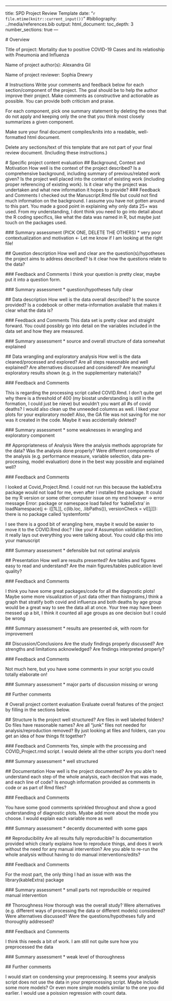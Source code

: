 ---

title: SPD Project Review Template 
 date: "`r file.mtime(knitr::current_input())`"
 #bibliography: ../media/references.bib
 output: 
   html_document:
     toc_depth: 3
     number_sections: true
 ---

 # Overview

 Title of project: Mortality due to positive COVID-19 Cases and its relatioship with Pneumonia and Influenza

 Name of project author(s): Alexandra Gil

 Name of project reviewer: Sophia Drewry


 # Instructions
 Write your comments and feedback below for each section/component of the project. The goal should be to help the author improve their project. Make comments as constructive and actionable as possible. You can provide both criticism and praise.

 For each component, pick one summary statement by deleting the ones that do not apply and keeping only the one that you think most closely summarizes a given component. 

 Make sure your final document compiles/knits into a readable, well-formatted html document.

 Delete any sections/text of this template that are not part of your final review document. (Including these instructions.)


 # Specific project content evaluation
 ## Background, Context and Motivation
 How well is the context of the project described? Is a comprehensive background, including summary of previous/related work given? Is the project well placed into the context of existing work (including proper referencing of existing work). Is it clear why the project was undertaken and what new information it hopes to provide?
 ### Feedback and Comments
 I checked out the Manuscript.Rmd file but could not find much information on the background. I assume you have not gotten around to this part. You made a good point in explaining why only data 25+ was used. From my understanding, I dont think you need to go into detail about the R coding specifics, like what the data was named in R, but maybe just touch on the packages used. 

 ### Summary assessment (PICK ONE, DELETE THE OTHERS)
 * very poor contextualization and motivation <- Let me know if I am looking at the right file!


 ## Question description
 How well and clear are the question(s)/hypotheses the project aims to address described? Is it clear how the questions relate to the data?

 ### Feedback and Comments
 I think your question is pretty clear, maybe put it into a question form. 

 ### Summary assessment
 * question/hypotheses fully clear


 ## Data description
 How well is the data overall described? Is the source provided? Is a codebook or other meta-information available that makes it clear what the data is? 

 ### Feedback and Comments
 This data set is pretty clear and straight forward. You could possibly go into detail on the variables included in the data set and how they are measured. 

 ### Summary assessment
 * source and overall structure of data somewhat explained


 ## Data wrangling and exploratory analysis
 How well is the data cleaned/processed and explored? Are all steps reasonable and well explained? Are alternatives discussed and considered? Are meaningful exploratory results shown (e.g. in the supplementary materials)?

 ### Feedback and Comments

 This is regarding the processing script called COVID.Rmd. I don't quite get why there is a threshold of 400 (my biostat understanding is still in the formation, I could just be nieve) but wouldn't you want all #s of covid deaths? I would also clean up the unneeded columns as well. I liked your plots for your exploratory model!
 Also, the GA file was not saving for me nor was it created in the code. Maybe it was accidentally deleted?

 ### Summary assessment
 * some weaknesses in wrangling and exploratory component



 ## Appropriateness of Analysis
 Were the analysis methods appropriate for the data? Was the analysis done properly? Were different components of the analysis (e.g. performance measure, variable selection, data pre-processing, model evaluation) done in the best way possible and explained well?

 ### Feedback and Comments

 I looked at Covid_Project.Rmd. I could not run this because the kableExtra package would not load for me, even after I installed the package. It could be my R version or some other computer issue on my end however
 -> error message Error: package or namespace load failed for ‘kableExtra’ in loadNamespace(j <- i[[1L]], c(lib.loc, .libPaths()), versionCheck = vI[[j]]):
  there is no package called ‘systemfonts’

 I see there is a good bit of wrangling here, maybe it would be easier to move it to the COVID.Rmd doc? I like your # Assumption validation section, it really lays out everything you were talking about. You could c&p this into your manuscript

 ### Summary assessment
 * defensible but not optimal analysis 

 ## Presentation
 How well are results presented? Are tables and figures easy to read and understand? Are the main figures/tables publication level quality? 

 ### Feedback and Comments

 I think you have some great packages/code for all the diagnostic plots! Maybe some more visualization of just data other than histograms,I think a graph that stratify both covid and influenza and both deaths by age group would be a great way to see the data all at once. Your tree may have been messed up a bit, I think it counted all age groups as one decision but I could be wrong

 ### Summary assessment
 * results are presented ok, with room for improvement



 ## Discussion/Conclusions
 Are the study findings properly discussed? Are strengths and limitations acknowledged? Are findings interpreted properly?

 ### Feedback and Comments

 Not much here, but you have some comments in your script you could totally elaborate on!

 ### Summary assessment
 * major parts of discussion missing or wrong 


 ## Further comments





 # Overall project content evaluation
 Evaluate overall features of the project  by filling in the sections below.


 ## Structure
 Is the project well structured? Are files in well labeled folders? Do files have reasonable names? Are all "junk" files not needed for analysis/reproduction removed? By just looking at files and folders, can you get an idea of how things fit together?

 ### Feedback and Comments
 Yes, simple with the processing and COVID_Project.rmd script. I would delete all the other scripts you don't need

 ### Summary assessment
 * well structured


 ## Documentation 
 How well is the project documented? Are you able to understand each step of the whole analysis, each decision that was made, and each line of code? Is enough information provided as comments in code or as part of Rmd files? 

 ### Feedback and Comments

 You have some good comments sprinkled throughout and show a good understanding of diagnostic plots. Myabe add more about the mode you choose. I would explain each variable more as well

 ### Summary assessment
 * decently documented with some gaps




 ## Reproducibility
 Are all results fully reproducible? Is documentation provided which clearly explains how to reproduce things, and does it work without the need for any manual intervention? Are you able to re-run the whole analysis without having to do manual interventions/edits?

 ### Feedback and Comments

 For the most part, the only thing I had an issue with was the library(kableExtra) package


 ### Summary assessment
 * small parts not reproducible or required manual intervention 


 ## Thoroughness
 How thorough was the overall study? Were alternatives (e.g. different ways of processing the data or different models) considered? Were alternatives discussed? Were the questions/hypotheses fully and thoroughly addressed?

 ### Feedback and Comments

 I think this needs a bit of work. I am still not quite sure how you preprocessed the data

 ### Summary assessment
 * weak level of thoroughness



 ## Further comments

 I would start on condensing your preprocessing. It seems your analysis script does not use the data in your preprocessing script. Maybe include some more models? Or even more simple models similar to the one you did earlier. I would use a poission regression with count data. 


